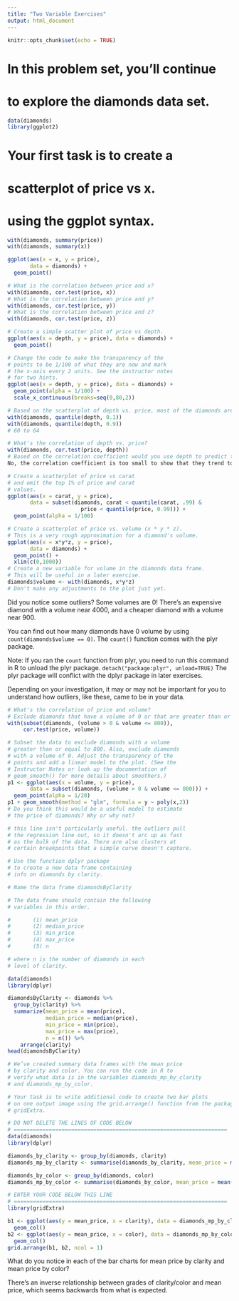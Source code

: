 ```yaml
---
title: "Two Variable Exercises"
output: html_document
---
```


```r
knitr::opts_chunk$set(echo = TRUE)
```

# In this problem set, you'll continue
# to explore the diamonds data set.

```r
data(diamonds)
library(ggplot2)
```
# Your first task is to create a
# scatterplot of price vs x.
# using the ggplot syntax.
```r
with(diamonds, summary(price))
with(diamonds, summary(x))
```
```r
ggplot(aes(x = x, y = price),
       data = diamonds) +
  geom_point()
```

```r
# What is the correlation between price and x?
with(diamonds, cor.test(price, x))
# What is the correlation between price and y?
with(diamonds, cor.test(price, y))
# What is the correlation between price and z?
with(diamonds, cor.test(price, z))
```

```r
# Create a simple scatter plot of price vs depth.
ggplot(aes(x = depth, y = price), data = diamonds) +
  geom_point()
```

```r
# Change the code to make the transparency of the
# points to be 1/100 of what they are now and mark
# the x-axis every 2 units. See the instructor notes
# for two hints.
ggplot(aes(x = depth, y = price), data = diamonds) +
  geom_point(alpha = 1/100) +
  scale_x_continuous(breaks=seq(0,80,2))
```

```r
# Based on the scatterplot of depth vs. price, most of the diamonds are between what values of depth?
with(diamonds, quantile(depth, 0.1))
with(diamonds, quantile(depth, 0.9))
# 60 to 64
```

```r
# What's the correlation of depth vs. price?
with(diamonds, cor.test(price, depth))
# Based on the correlation coefficient would you use depth to predict the price of a diamond?
No, the correlation coefficient is too small to show that they trend together.
```

```r
# Create a scatterplot of price vs carat
# and omit the top 1% of price and carat
# values.
ggplot(aes(x = carat, y = price),
       data = subset(diamonds, carat < quantile(carat, .99) &
                       price < quantile(price, 0.99))) +
  geom_point(alpha = 1/100)
```

```r
# Create a scatterplot of price vs. volume (x * y * z).
# This is a very rough approximation for a diamond's volume.
ggplot(aes(x = x*y*z, y = price),
       data = diamonds) +
  geom_point() +
  xlim(c(0,1000))
# Create a new variable for volume in the diamonds data frame.
# This will be useful in a later exercise.
diamonds$volume <- with(diamonds, x*y*z)
# Don't make any adjustments to the plot just yet.
```
Did you notice some outliers? Some volumes are 0! There's an expensive diamond with a volume near 4000, and a cheaper diamond with a volume near 900.

You can find out how many diamonds have 0 volume by using `count(diamonds$volume == 0)`. The `count()` function comes with the plyr package.

Note: If you ran the `count` function from plyr, you need to run this command in R to unload the plyr package.
```detach("package:plyr", unload=TRUE)```
The plyr package will conflict with the dplyr package in later exercises.

Depending on your investigation, it may or may not be important for you to understand how outliers, like these, came to be in your data.

```r
# What's the correlation of price and volume?
# Exclude diamonds that have a volume of 0 or that are greater than or equal to 800.
with(subset(diamonds, (volume > 0 & volume <= 800)),
     cor.test(price, volume))
```
```r
# Subset the data to exclude diamonds with a volume
# greater than or equal to 800. Also, exclude diamonds
# with a volume of 0. Adjust the transparency of the
# points and add a linear model to the plot. (See the
# Instructor Notes or look up the documentation of
# geom_smooth() for more details about smoothers.)
p1 <- ggplot(aes(x = volume, y = price),
       data = subset(diamonds, (volume > 0 & volume <= 800))) +
  geom_point(alpha = 1/20)
p1 + geom_smooth(method = "glm", formula = y ~ poly(x,2))
# Do you think this would be a useful model to estimate
# the price of diamonds? Why or why not?

# this line isn't particularly useful. the outliers pull
# the regression line out, so it doesn't arc up as fast 
# as the bulk of the data. There are also clusters at
# certain breakpoints that a simple curve doesn't capture.
```

```r
# Use the function dplyr package
# to create a new data frame containing
# info on diamonds by clarity.

# Name the data frame diamondsByClarity

# The data frame should contain the following
# variables in this order.

#       (1) mean_price
#       (2) median_price
#       (3) min_price
#       (4) max_price
#       (5) n

# where n is the number of diamonds in each
# level of clarity.

data(diamonds)
library(dplyr)

diamondsByClarity <- diamonds %>%
  group_by(clarity) %>%
  summarize(mean_price = mean(price),
            median_price = median(price),
            min_price = min(price),
            max_price = max(price),
            n = n()) %>%
    arrange(clarity)
head(diamondsByClarity)
```

```r
# We’ve created summary data frames with the mean price
# by clarity and color. You can run the code in R to
# verify what data is in the variables diamonds_mp_by_clarity
# and diamonds_mp_by_color.

# Your task is to write additional code to create two bar plots
# on one output image using the grid.arrange() function from the package
# gridExtra.

# DO NOT DELETE THE LINES OF CODE BELOW
# ===================================================================
data(diamonds)
library(dplyr)

diamonds_by_clarity <- group_by(diamonds, clarity)
diamonds_mp_by_clarity <- summarise(diamonds_by_clarity, mean_price = mean(price))

diamonds_by_color <- group_by(diamonds, color)
diamonds_mp_by_color <- summarise(diamonds_by_color, mean_price = mean(price))
```
```r
# ENTER YOUR CODE BELOW THIS LINE
# ===================================================================
library(gridExtra)

b1 <- ggplot(aes(y = mean_price, x = clarity), data = diamonds_mp_by_clarity) +
  geom_col()
b2 <- ggplot(aes(y = mean_price, x = color), data = diamonds_mp_by_color) +
  geom_col()
grid.arrange(b1, b2, ncol = 1)
```

What do you notice in each of the bar charts for mean price by clarity and mean price by color?

There's an inverse relationship between grades of clarity/color and mean price, which seems backwards from what is expected.

```r

```

```r

```

```r

```

```r

```

```r

```

```r

```